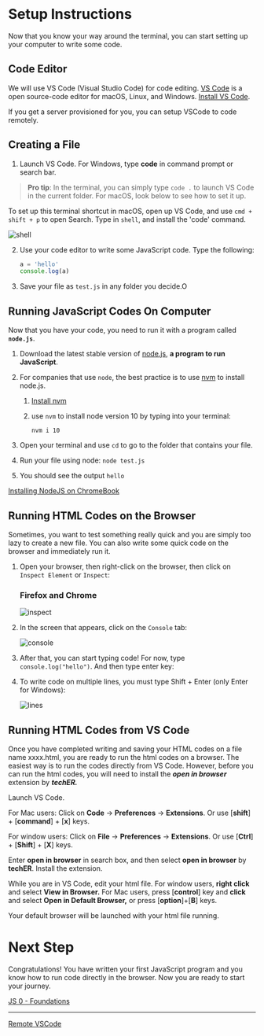 
<br />

# Setup Instructions

Now that you know your way around the terminal, you can start setting up your
computer to write some code.

## Code Editor

We will use VS Code (Visual Studio Code) for code editing.
[VS Code](https://code.visualstudio.com/) is a open source-code editor for
macOS, Linux, and Windows. [Install VS Code](https://code.visualstudio.com/).

If you get a server provisioned for you, you can setup VSCode to code remotely.

## Creating a File

1. Launch VS Code. For Windows, type **code** in command prompt or search bar.

> **Pro tip**: In the terminal, you can simply type `code .` to launch VS Code
> in the current folder. For macOS, look below to see how to set it up.

To set up this terminal shortcut in macOS, open up VS Code, and use
`cmd + shift + p` to open Search. Type in `shell`, and install the 'code'
command.

![shell](/assets/curriculum/lessons/devSetup/shell.png)

2. Use your code editor to write some JavaScript code. Type the following:

   ```jsx
   a = 'hello'
   console.log(a)
   ```

3. Save your file as `test.js` in any folder you decide.O

## Running JavaScript Codes On Computer

Now that you have your code, you need to run it with a program called
**`node.js`**.

1. Download the latest stable version of [node.js](https://nodejs.org/en/), **a
   program to run JavaScript**.
1. For companies that use `node`, the best practice is to use
   [nvm](`https://github.com/nvm-sh/nvm`) to install node.js.

   1. [Install nvm](https://github.com/nvm-sh/nvm)
   2. use `nvm` to install node version 10 by typing into your terminal:

      `nvm i 10`

1. Open your terminal and use `cd` to go to the folder that contains your file.
1. Run your file using node: `node test.js`
1. You should see the output `hello`

[Installing NodeJS on ChromeBook](https://www.notion.so/Installing-NodeJS-on-ChromeBook-6ce67ee440674605b5ecafdeab7c9b3e)

## Running HTML Codes on the Browser

Sometimes, you want to test something really quick and you are simply too lazy
to create a new file. You can also write some quick code on the browser and
immediately run it.

1. Open your browser, then right-click on the browser, then click on
   `Inspect Element` or `Inspect`:

   ### Firefox and Chrome

   ![inspect](/assets/curriculum/lessons/devSetup/inspect.png)

2. In the screen that appears, click on the `Console` tab:

   ![console](/assets/curriculum/lessons/devSetup/console.png)

3. After that, you can start typing code! For now, type `console.log("hello")`.
   And then type enter key:

4. To write code on multiple lines, you must type Shift + Enter (only Enter for
   Windows):

   ![lines](/assets/curriculum/lessons/devSetup/lines.png)

## Running HTML Codes from VS Code

Once you have completed writing and saving your HTML codes on a file name
xxxx.html, you are ready to run the html codes on a browser. The easiest way is
to run the codes directly from VS Code. However, before you can run the html
codes, you will need to install the **_open in browser_** extension by
**_techER._**

Launch VS Code.

For Mac users: Click on **Code** → **Preferences** → **Extensions**. Or use
[**shift**] + [**command**] + [**x**] keys.

For window users: Click on **File** → **Preferences** → **Extensions**. Or use
[**Ctrl**] + [**Shift**] + [**X**] keys.

Enter **open in browser** in search box, and then select **open in browser** by
**techER**. Install the extension.

While you are in VS Code, edit your html file. For window users, **right click**
and select **View in Browser.** For Mac users, press [**control**] key and
**click** and select **Open in Default Browser,** or press [**option**]+[**B**]
keys.

Your default browser will be launched with your html file running.

# Next Step

Congratulations! You have written your first JavaScript program and you know how
to run code directly in the browser. Now you are ready to start your journey.

[JS 0 - Foundations](https://www.notion.so/JS-0-Foundations-a43ca620e54945b2b620bcda5f3cf672)

---

[Remote VSCode](https://www.notion.so/Remote-VSCode-da21983625cb4e688d93c39c6bd1d0f5)

